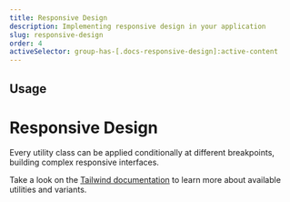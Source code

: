 ```yaml
---
title: Responsive Design
description: Implementing responsive design in your application
slug: responsive-design
order: 4
activeSelector: group-has-[.docs-responsive-design]:active-content
---
```


## Usage
# Responsive Design

Every utility class can be applied conditionally at different breakpoints, building complex responsive interfaces.

Take a look on the [Tailwind documentation](https://tailwindcss.com/docs/responsive-design) to learn more about available utilities and variants.